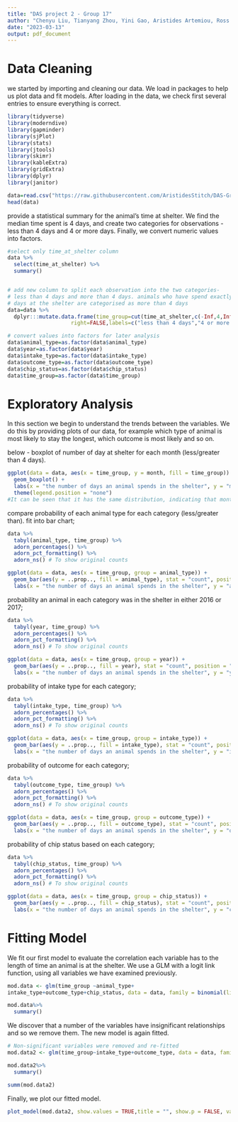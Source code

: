 ---
title: "DAS project 2 - Group 17"
author: "Chenyu Liu, Tianyang Zhou, Yini Gao, Aristides Artemiou, Ross Doyle"
date: "2023-03-13"
output: pdf_document
---


# Data Cleaning {#sec:DA}

we started by importing and cleaning our data. We load in packages to help us plot data and fit models. After loading in the data, we check first several entries to ensure everything is correct.
```{r label, echo=TRUE, eval=TRUE, warning=FALSE, message=FALSE}
library(tidyverse)
library(moderndive)
library(gapminder)
library(sjPlot)
library(stats)
library(jtools)
library(skimr)
library(kableExtra)
library(gridExtra)
library(dplyr)
library(janitor)
```
```{r}
data=read.csv("https://raw.githubusercontent.com/AristidesStitch/DAS-Group-17/main/Group_17.csv")
head(data)
```


provide a statistical summary for the animal's time at shelter. We find the median time spent is 4 days, and create two categories for observations - less than 4 days and 4 or more days. Finally, we convert numeric values into factors.
```{r}

#select only time_at_shelter column
data %>%
  select(time_at_shelter) %>%
  summary()


# add new column to split each observation into the two categories- 
# less than 4 days and more than 4 days. animals who have spend exactly 4
# days at the shelter are categorised as more than 4 days
data=data %>%
  dplyr:::mutate.data.frame(time_group=cut(time_at_shelter,c(-Inf,4,Inf),
                    right=FALSE,labels=c("less than 4 days","4 or more days")))
```
```{r}

# convert values into factors for later analysis
data$animal_type=as.factor(data$animal_type)
data$year=as.factor(data$year)
data$intake_type=as.factor(data$intake_type)
data$outcome_type=as.factor(data$outcome_type)
data$chip_status=as.factor(data$chip_status)
data$time_group=as.factor(data$time_group)
```

\newpage
# Exploratory Analysis {#sec:EA}

In this section we begin to understand the trends between the variables. We do this by providing plots of our data, for example which type of animal is most likely to stay the longest, which outcome is most likely and so on.

below - boxplot of number of day at shelter for each month (less/greater than 4 days).
```{r}
ggplot(data = data, aes(x = time_group, y = month, fill = time_group)) +
  geom_boxplot() +
  labs(x = "the number of days an animal spends in the shelter", y = "month") +
  theme(legend.position = "none")
#It can be seen that it has the same distribution, indicating that month has little effect on the number of days an animal spends in the shelter
```

compare probability of each animal type for each category (less/greater than). fit into bar chart;
```{r}
data %>%
  tabyl(animal_type, time_group) %>%
  adorn_percentages() %>%
  adorn_pct_formatting() %>%
  adorn_ns() # To show original counts
```
```{r}
ggplot(data = data, aes(x = time_group, group = animal_type)) +
  geom_bar(aes(y = ..prop.., fill = animal_type), stat = "count", position = "dodge") +
  labs(x = "the number of days an animal spends in the shelter", y = "animal_type_probability")
```

probability an animal in each category was in the shelter in either 2016 or 2017;
```{r}
data %>%
  tabyl(year, time_group) %>%
  adorn_percentages() %>%
  adorn_pct_formatting() %>%
  adorn_ns() # To show original counts
```
```{r}
ggplot(data = data, aes(x = time_group, group = year)) +
  geom_bar(aes(y = ..prop.., fill = year), stat = "count", position = "dodge") +
  labs(x = "the number of days an animal spends in the shelter", y = "year_probability")
```

probability of intake type for each category;
```{r}
data %>%
  tabyl(intake_type, time_group) %>%
  adorn_percentages() %>%
  adorn_pct_formatting() %>%
  adorn_ns() # To show original counts
```
```{r}
ggplot(data = data, aes(x = time_group, group = intake_type)) +
  geom_bar(aes(y = ..prop.., fill = intake_type), stat = "count", position = "dodge") +
  labs(x = "the number of days an animal spends in the shelter", y = "intake_type_probability")
```

probability of outcome for each category;
```{r}
data %>%
  tabyl(outcome_type, time_group) %>%
  adorn_percentages() %>%
  adorn_pct_formatting() %>%
  adorn_ns() # To show original counts
```
```{r}
ggplot(data = data, aes(x = time_group, group = outcome_type)) +
  geom_bar(aes(y = ..prop.., fill = outcome_type), stat = "count", position = "dodge") +
  labs(x = "the number of days an animal spends in the shelter", y = "outcome_type_probability")
```

probability of chip status based on each category;
```{r}
data %>%
  tabyl(chip_status, time_group) %>%
  adorn_percentages() %>%
  adorn_pct_formatting() %>%
  adorn_ns() # To show original counts
```
```{r}
ggplot(data = data, aes(x = time_group, group = chip_status)) +
  geom_bar(aes(y = ..prop.., fill = chip_status), stat = "count", position = "dodge") +
  labs(x = "the number of days an animal spends in the shelter", y = "chip_status_probability")
```

\newpage
# Fitting Model {#sec:models}


We fit our first model to evaluate the correlation each variable has to the length of time an animal is at the shelter. We use a GLM with a logit link function, using all variables we have examined previously.
```{r}
mod.data <- glm(time_group ~animal_type+
intake_type+outcome_type+chip_status, data = data, family = binomial(link = "logit"))

mod.data%>%
  summary()
```

We discover that a number of the variables have insignificant relationships and so we remove them. The new model is again fitted.
```{r}
# Non-significant variables were removed and re-fitted
mod.data2 <- glm(time_group~intake_type+outcome_type, data = data, family = binomial(link = "logit"))

mod.data2%>%
  summary()
```
```{r}
summ(mod.data2)
```

Finally, we plot our fitted model.
```{r}
plot_model(mod.data2, show.values = TRUE,title = "", show.p = FALSE, value.offset = 0.25)
```











